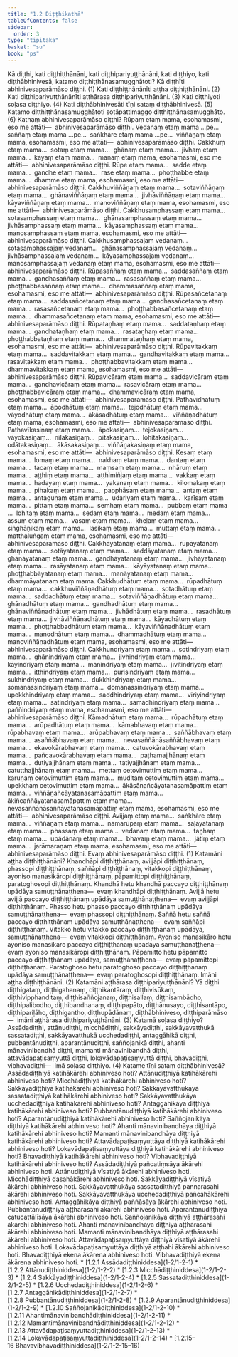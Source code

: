 ```yaml
---
title: "1.2 Diṭṭhikathā"
tableOfContents: false
sidebar:
  order: 3
type: "tipitaka"
basket: "su"
book: "ps"
---
```



<DynamicBreadcrumb />

<Division number="122" book="ps" bookNo="26" page="129">

<Paragraph number="710" book="ps">
Kā diṭṭhi, kati diṭṭhiṭṭhānāni, kati diṭṭhipariyuṭṭhānāni, kati diṭṭhiyo, kati diṭṭhābhinivesā, katamo diṭṭhiṭṭhānasamugghātoti?


</Paragraph>

<Paragraph number="711" book="ps">
<Emphasis>Kā diṭṭhī</Emphasis>ti abhinivesaparāmāso diṭṭhi. (1)


</Paragraph>

<Paragraph number="712" book="ps">
<Emphasis>Kati diṭṭhiṭṭhānānī</Emphasis>ti aṭṭha diṭṭhiṭṭhānāni. (2)


</Paragraph>

<Paragraph number="713" book="ps">
<Emphasis>Kati diṭṭhipariyuṭṭhānānī</Emphasis>ti aṭṭhārasa diṭṭhipariyuṭṭhānāni. (3)


</Paragraph>

<Paragraph number="714" book="ps">
<Emphasis>Kati diṭṭhiyo</Emphasis>ti soḷasa diṭṭhiyo. (4)


</Paragraph>

<Paragraph number="715" book="ps">
<Emphasis>Kati diṭṭhābhinivesā</Emphasis>ti tīṇi sataṃ diṭṭhābhinivesā. (5)


</Paragraph>

<Paragraph number="716" book="ps">
<Emphasis>Katamo diṭṭhiṭṭhānasamugghāto</Emphasis>ti sotāpattimaggo diṭṭhiṭṭhānasamugghāto. (6)


</Paragraph>

</Division>
<Division number="123" book="ps" bookNo="26" page="129">

<Paragraph number="717" book="ps">
Kathaṃ <Emphasis>abhinivesaparāmāso diṭṭhi</Emphasis>? Rūpaṃ etaṃ mama, esohamasmi, eso me attāti—  abhinivesaparāmāso diṭṭhi. Vedanaṃ etaṃ mama …pe…  saññaṃ etaṃ mama …pe…  saṅkhāre etaṃ mama …pe…  viññāṇaṃ etaṃ mama, esohamasmi, eso me attāti—  abhinivesaparāmāso diṭṭhi. Cakkhuṃ etaṃ mama…  sotaṃ etaṃ mama…  ghānaṃ etaṃ mama…  jivhaṃ etaṃ mama…  kāyaṃ etaṃ mama…  manaṃ etaṃ mama, esohamasmi, eso me attāti—  abhinivesaparāmāso diṭṭhi. Rūpe etaṃ mama…  sadde etaṃ mama…  gandhe etaṃ mama…  rase etaṃ mama…  phoṭṭhabbe etaṃ mama…  dhamme etaṃ mama, esohamasmi, eso me attāti—  abhinivesaparāmāso diṭṭhi. Cakkhuviññāṇaṃ etaṃ mama…  sotaviññāṇaṃ etaṃ mama…  ghānaviññāṇaṃ etaṃ mama…  jivhāviññāṇaṃ etaṃ mama…  kāyaviññāṇaṃ etaṃ mama…  manoviññāṇaṃ etaṃ mama, esohamasmi, eso me attāti—  abhinivesaparāmāso diṭṭhi. Cakkhusamphassaṃ etaṃ mama…  sotasamphassaṃ etaṃ mama…  ghānasamphassaṃ etaṃ mama…  jivhāsamphassaṃ etaṃ mama…  kāyasamphassaṃ etaṃ mama…  manosamphassaṃ etaṃ mama, esohamasmi, eso me attāti—  abhinivesaparāmāso diṭṭhi. Cakkhusamphassajaṃ vedanaṃ…  sotasamphassajaṃ vedanaṃ…  ghānasamphassajaṃ vedanaṃ…  jivhāsamphassajaṃ vedanaṃ…  kāyasamphassajaṃ vedanaṃ…  manosamphassajaṃ vedanaṃ etaṃ mama, esohamasmi, eso me attāti—  abhinivesaparāmāso diṭṭhi.


</Paragraph>

<Paragraph number="718" book="ps">
Rūpasaññaṃ etaṃ mama…  saddasaññaṃ etaṃ mama…  gandhasaññaṃ etaṃ mama…  rasasaññaṃ etaṃ mama…  phoṭṭhabbasaññaṃ etaṃ mama…  dhammasaññaṃ etaṃ mama, esohamasmi, eso me attāti—  abhinivesaparāmāso diṭṭhi. Rūpasañcetanaṃ etaṃ mama…  saddasañcetanaṃ etaṃ mama…  gandhasañcetanaṃ etaṃ mama…  rasasañcetanaṃ etaṃ mama…  phoṭṭhabbasañcetanaṃ etaṃ mama…  dhammasañcetanaṃ etaṃ mama, esohamasmi, eso me attāti—  abhinivesaparāmāso diṭṭhi. Rūpataṇhaṃ etaṃ mama…  saddataṇhaṃ etaṃ mama…  gandhataṇhaṃ etaṃ mama…  rasataṇhaṃ etaṃ mama…  phoṭṭhabbataṇhaṃ etaṃ mama…  dhammataṇhaṃ etaṃ mama, esohamasmi, eso me attāti—  abhinivesaparāmāso diṭṭhi. Rūpavitakkaṃ etaṃ mama…  saddavitakkaṃ etaṃ mama…  gandhavitakkaṃ etaṃ mama…  rasavitakkaṃ etaṃ mama…  phoṭṭhabbavitakkaṃ etaṃ mama…  dhammavitakkaṃ etaṃ mama, esohamasmi, eso me attāti—  abhinivesaparāmāso diṭṭhi. Rūpavicāraṃ etaṃ mama…  saddavicāraṃ etaṃ mama…  gandhavicāraṃ etaṃ mama…  rasavicāraṃ etaṃ mama…  phoṭṭhabbavicāraṃ etaṃ mama…  dhammavicāraṃ etaṃ mama, esohamasmi, eso me attāti—  abhinivesaparāmāso diṭṭhi.


</Paragraph>

<Paragraph number="719" book="ps">
Pathavīdhātuṃ etaṃ mama…  āpodhātuṃ etaṃ mama…  tejodhātuṃ etaṃ mama…  vāyodhātuṃ etaṃ mama…  ākāsadhātuṃ etaṃ mama…  viññāṇadhātuṃ etaṃ mama, esohamasmi, eso me attāti—  abhinivesaparāmāso diṭṭhi. Pathavīkasiṇaṃ etaṃ mama…  āpokasiṇaṃ…  tejokasiṇaṃ…  vāyokasiṇaṃ…  nīlakasiṇaṃ…  pītakasiṇaṃ…  lohitakasiṇaṃ…  odātakasiṇaṃ…  ākāsakasiṇaṃ…  viññāṇakasiṇaṃ etaṃ mama, esohamasmi, eso me attāti—  abhinivesaparāmāso diṭṭhi.


</Paragraph>

<Paragraph number="720" book="ps">
Kesaṃ etaṃ mama…  lomaṃ etaṃ mama…  nakhaṃ etaṃ mama…  dantaṃ etaṃ mama…  tacaṃ etaṃ mama…  maṃsaṃ etaṃ mama…  nhāruṃ etaṃ mama…  aṭṭhiṃ etaṃ mama…  aṭṭhimiñjaṃ etaṃ mama…  vakkaṃ etaṃ mama…  hadayaṃ etaṃ mama…  yakanaṃ etaṃ mama…  kilomakaṃ etaṃ mama…  pihakaṃ etaṃ mama…  papphāsaṃ etaṃ mama…  antaṃ etaṃ mama…  antaguṇaṃ etaṃ mama…  udariyaṃ etaṃ mama…  karīsaṃ etaṃ mama…  pittaṃ etaṃ mama…  semhaṃ etaṃ mama…  pubbaṃ etaṃ mama …  lohitaṃ etaṃ mama…  sedaṃ etaṃ mama…  medaṃ etaṃ mama…  assuṃ etaṃ mama…  vasaṃ etaṃ mama…  kheḷaṃ etaṃ mama…  siṅghāṇikaṃ etaṃ mama…  lasikaṃ etaṃ mama…  muttaṃ etaṃ mama…  matthaluṅgaṃ etaṃ mama, esohamasmi, eso me attāti—  abhinivesaparāmāso diṭṭhi.


</Paragraph>

<Paragraph number="721" book="ps">
Cakkhāyatanaṃ etaṃ mama…  rūpāyatanaṃ etaṃ mama…  sotāyatanaṃ etaṃ mama…  saddāyatanaṃ etaṃ mama…  ghānāyatanaṃ etaṃ mama…  gandhāyatanaṃ etaṃ mama…  jivhāyatanaṃ etaṃ mama…  rasāyatanaṃ etaṃ mama…  kāyāyatanaṃ etaṃ mama…  phoṭṭhabbāyatanaṃ etaṃ mama…  manāyatanaṃ etaṃ mama…  dhammāyatanaṃ etaṃ mama.


</Paragraph>

<Paragraph number="722" book="ps">
Cakkhudhātuṃ etaṃ mama…  rūpadhātuṃ etaṃ mama…  cakkhuviññāṇadhātuṃ etaṃ mama…  sotadhātuṃ etaṃ mama…  saddadhātuṃ etaṃ mama…  sotaviññāṇadhātuṃ etaṃ mama…  ghānadhātuṃ etaṃ mama…  gandhadhātuṃ etaṃ mama…  ghānaviññāṇadhātuṃ etaṃ mama…  jivhādhātuṃ etaṃ mama…  rasadhātuṃ etaṃ mama…  jivhāviññāṇadhātuṃ etaṃ mama…  kāyadhātuṃ etaṃ mama…  phoṭṭhabbadhātuṃ etaṃ mama…  kāyaviññāṇadhātuṃ etaṃ mama…  manodhātuṃ etaṃ mama…  dhammadhātuṃ etaṃ mama…  manoviññāṇadhātuṃ etaṃ mama, esohamasmi, eso me attāti—  abhinivesaparāmāso diṭṭhi.


</Paragraph>

<Paragraph number="723" book="ps">
Cakkhundriyaṃ etaṃ mama…  sotindriyaṃ etaṃ mama…  ghānindriyaṃ etaṃ mama…  jivhindriyaṃ etaṃ mama…  kāyindriyaṃ etaṃ mama…  manindriyaṃ etaṃ mama…  jīvitindriyaṃ etaṃ mama…  itthindriyaṃ etaṃ mama…  purisindriyaṃ etaṃ mama…  sukhindriyaṃ etaṃ mama…  dukkhindriyaṃ etaṃ mama…  somanassindriyaṃ etaṃ mama…  domanassindriyaṃ etaṃ mama…  upekkhindriyaṃ etaṃ mama…  saddhindriyaṃ etaṃ mama…  vīriyindriyaṃ etaṃ mama…  satindriyaṃ etaṃ mama…  samādhindriyaṃ etaṃ mama…  paññindriyaṃ etaṃ mama, esohamasmi, eso me attāti—  abhinivesaparāmāso diṭṭhi.


</Paragraph>

<Paragraph number="724" book="ps">
Kāmadhātuṃ etaṃ mama…  rūpadhātuṃ etaṃ mama…  arūpadhātuṃ etaṃ mama…  kāmabhavaṃ etaṃ mama…  rūpabhavaṃ etaṃ mama…  arūpabhavaṃ etaṃ mama…  saññābhavaṃ etaṃ mama…  asaññābhavaṃ etaṃ mama…  nevasaññānāsaññābhavaṃ etaṃ mama…  ekavokārabhavaṃ etaṃ mama…  catuvokārabhavaṃ etaṃ mama…  pañcavokārabhavaṃ etaṃ mama…  paṭhamajjhānaṃ etaṃ mama…  dutiyajjhānaṃ etaṃ mama…  tatiyajjhānaṃ etaṃ mama…  catutthajjhānaṃ etaṃ mama…  mettaṃ cetovimuttiṃ etaṃ mama…  karuṇaṃ cetovimuttiṃ etaṃ mama…  muditaṃ cetovimuttiṃ etaṃ mama…  upekkhaṃ cetovimuttiṃ etaṃ mama…  ākāsānañcāyatanasamāpattiṃ etaṃ mama…  viññāṇañcāyatanasamāpattiṃ etaṃ mama…  ākiñcaññāyatanasamāpattiṃ etaṃ mama…  nevasaññānāsaññāyatanasamāpattiṃ etaṃ mama, esohamasmi, eso me attāti—  abhinivesaparāmāso diṭṭhi.


</Paragraph>

<Paragraph number="725" book="ps">
Avijjaṃ etaṃ mama…  saṅkhāre etaṃ mama…  viññāṇaṃ etaṃ mama…  nāmarūpaṃ etaṃ mama…  saḷāyatanaṃ etaṃ mama…  phassaṃ etaṃ mama…  vedanaṃ etaṃ mama…  taṇhaṃ etaṃ mama…  upādānaṃ etaṃ mama…  bhavaṃ etaṃ mama…  jātiṃ etaṃ mama…  jarāmaraṇaṃ etaṃ mama, esohamasmi, eso me attāti—  abhinivesaparāmāso diṭṭhi. Evaṃ abhinivesaparāmāso diṭṭhi. (1)


</Paragraph>

</Division>
<Division number="124" book="ps" bookNo="26" page="132">

<Paragraph number="726" book="ps">
Katamāni <Emphasis>aṭṭha diṭṭhiṭṭhānāni?</Emphasis> Khandhāpi diṭṭhiṭṭhānaṃ, avijjāpi diṭṭhiṭṭhānaṃ, phassopi diṭṭhiṭṭhānaṃ, saññāpi diṭṭhiṭṭhānaṃ, vitakkopi diṭṭhiṭṭhānaṃ, ayoniso manasikāropi diṭṭhiṭṭhānaṃ, pāpamittopi diṭṭhiṭṭhānaṃ, paratoghosopi diṭṭhiṭṭhānaṃ.


</Paragraph>

<Paragraph number="727" book="ps">
Khandhā hetu khandhā paccayo diṭṭhiṭṭhānaṃ upādāya samuṭṭhānaṭṭhena—  evaṃ khandhāpi diṭṭhiṭṭhānaṃ.


</Paragraph>

<Paragraph number="728" book="ps">
Avijjā hetu avijjā paccayo diṭṭhiṭṭhānaṃ upādāya samuṭṭhānaṭṭhena—  evaṃ avijjāpi diṭṭhiṭṭhānaṃ.


</Paragraph>

<Paragraph number="729" book="ps">
Phasso hetu phasso paccayo diṭṭhiṭṭhānaṃ upādāya samuṭṭhānaṭṭhena—  evaṃ phassopi diṭṭhiṭṭhānaṃ.


</Paragraph>

<Paragraph number="730" book="ps">
Saññā hetu saññā paccayo diṭṭhiṭṭhānaṃ upādāya samuṭṭhānaṭṭhena—  evaṃ saññāpi diṭṭhiṭṭhānaṃ.


</Paragraph>

<Paragraph number="731" book="ps">
Vitakko hetu vitakko paccayo diṭṭhiṭṭhānaṃ upādāya, samuṭṭhānaṭṭhena—  evaṃ vitakkopi diṭṭhiṭṭhānaṃ.


</Paragraph>

<Paragraph number="732" book="ps">
Ayoniso manasikāro hetu ayoniso manasikāro paccayo diṭṭhiṭṭhānaṃ upādāya samuṭṭhānaṭṭhena—  evaṃ ayoniso manasikāropi diṭṭhiṭṭhānaṃ.


</Paragraph>

<Paragraph number="733" book="ps">
Pāpamitto hetu pāpamitto paccayo diṭṭhiṭṭhānaṃ upādāya, samuṭṭhānaṭṭhena—  evaṃ pāpamittopi diṭṭhiṭṭhānaṃ.


</Paragraph>

<Paragraph number="734" book="ps">
Paratoghoso hetu paratoghoso paccayo diṭṭhiṭṭhānaṃ upādāya samuṭṭhānaṭṭhena—  evaṃ paratoghosopi diṭṭhiṭṭhānaṃ. Imāni aṭṭha diṭṭhiṭṭhānāni. (2)


</Paragraph>

</Division>
<Division number="125" book="ps" bookNo="26" page="132">

<Paragraph number="735" book="ps">
Katamāni <Emphasis>aṭṭhārasa diṭṭhipariyuṭṭhānāni?</Emphasis> Yā diṭṭhi diṭṭhigataṃ, diṭṭhigahanaṃ, diṭṭhikantāraṃ, diṭṭhivisūkaṃ, diṭṭhivipphanditaṃ, diṭṭhisaññojanaṃ, diṭṭhisallaṃ, diṭṭhisambādho, diṭṭhipalibodho, diṭṭhibandhanaṃ, diṭṭhipapāto, diṭṭhānusayo, diṭṭhisantāpo, diṭṭhipariḷāho, diṭṭhigantho, diṭṭhupādānaṃ, diṭṭhābhiniveso, diṭṭhiparāmāso—  imāni aṭṭhārasa diṭṭhipariyuṭṭhānāni. (3)


</Paragraph>

</Division>
<Division number="126" book="ps" bookNo="26" page="133">

<Paragraph number="736" book="ps">
Katamā <Emphasis>soḷasa diṭṭhiyo?</Emphasis> Assādadiṭṭhi, attānudiṭṭhi, micchādiṭṭhi, sakkāyadiṭṭhi, sakkāyavatthukā sassatadiṭṭhi, sakkāyavatthukā ucchedadiṭṭhi, antaggāhikā diṭṭhi, pubbantānudiṭṭhi, aparantānudiṭṭhi, saññojanikā diṭṭhi, ahanti mānavinibandhā diṭṭhi, mamanti mānavinibandhā diṭṭhi, attavādapaṭisaṃyuttā diṭṭhi, lokavādapaṭisaṃyuttā diṭṭhi, bhavadiṭṭhi, vibhavadiṭṭhi—  imā soḷasa diṭṭhiyo. (4)


</Paragraph>

</Division>
<Division number="127" book="ps" bookNo="26" page="133">

<Paragraph number="737" book="ps">
Katame <Emphasis>tīṇi sataṃ diṭṭhābhinivesā?</Emphasis> Assādadiṭṭhiyā katihākārehi abhiniveso hoti? Attānudiṭṭhiyā katihākārehi abhiniveso hoti? Micchādiṭṭhiyā katihākārehi abhiniveso hoti? Sakkāyadiṭṭhiyā katihākārehi abhiniveso hoti? Sakkāyavatthukāya sassatadiṭṭhiyā katihākārehi abhiniveso hoti? Sakkāyavatthukāya ucchedadiṭṭhiyā katihākārehi abhiniveso hoti? Antaggāhikāya diṭṭhiyā katihākārehi abhiniveso hoti? Pubbantānudiṭṭhiyā katihākārehi abhiniveso hoti? Aparantānudiṭṭhiyā katihākārehi abhiniveso hoti? Saññojanikāya diṭṭhiyā katihākārehi abhiniveso hoti? Ahanti mānavinibandhāya diṭṭhiyā katihākārehi abhiniveso hoti? Mamanti mānavinibandhāya diṭṭhiyā katihākārehi abhiniveso hoti? Attavādapaṭisaṃyuttāya diṭṭhiyā katihākārehi abhiniveso hoti? Lokavādapaṭisaṃyuttāya diṭṭhiyā katihākārehi abhiniveso hoti? Bhavadiṭṭhiyā katihākārehi abhiniveso hoti? Vibhavadiṭṭhiyā katihākārehi abhiniveso hoti?


</Paragraph>

<Paragraph number="738" book="ps">
Assādadiṭṭhiyā pañcatiṃsāya ākārehi abhiniveso hoti. Attānudiṭṭhiyā vīsatiyā ākārehi abhiniveso hoti. Micchādiṭṭhiyā dasahākārehi abhiniveso hoti. Sakkāyadiṭṭhiyā vīsatiyā ākārehi abhiniveso hoti. Sakkāyavatthukāya sassatadiṭṭhiyā pannarasahi ākārehi abhiniveso hoti. Sakkāyavatthukāya ucchedadiṭṭhiyā pañcahākārehi abhiniveso hoti. Antaggāhikāya diṭṭhiyā paññāsāya ākārehi abhiniveso hoti. Pubbantānudiṭṭhiyā aṭṭhārasahi ākārehi abhiniveso hoti. Aparantānudiṭṭhiyā catucattālīsāya ākārehi abhiniveso hoti. Saññojanikāya diṭṭhiyā aṭṭhārasahi ākārehi abhiniveso hoti. Ahanti mānavinibandhāya diṭṭhiyā aṭṭhārasahi ākārehi abhiniveso hoti. Mamanti mānavinibandhāya diṭṭhiyā aṭṭhārasahi ākārehi abhiniveso hoti. Attavādapaṭisaṃyuttāya diṭṭhiyā vīsatiyā ākārehi abhiniveso hoti. Lokavādapaṭisaṃyuttāya diṭṭhiyā aṭṭhahi ākārehi abhiniveso hoti. Bhavadiṭṭhiyā ekena ākārena abhiniveso hoti. Vibhavadiṭṭhiyā ekena ākārena abhiniveso hoti.

</Paragraph>
</Division>

<TableOfContents book="ps" section="1.2">
* [1.2.1 Assādadiṭṭhiniddesa](1-2/1-2-1)
* [1.2.2 Attānudiṭṭhiniddesa](1-2/1-2-2)
* [1.2.3 Micchādiṭṭhiniddesa](1-2/1-2-3)
* [1.2.4 Sakkāyadiṭṭhiniddesa](1-2/1-2-4)
* [1.2.5 Sassatadiṭṭhiniddesa](1-2/1-2-5)
* [1.2.6 Ucchedadiṭṭhiniddesa](1-2/1-2-6)
* [1.2.7 Antaggāhikādiṭṭhiniddesa](1-2/1-2-7)
* [1.2.8 Pubbantānudiṭṭhiniddesa](1-2/1-2-8)
* [1.2.9 Aparantānudiṭṭhiniddesa](1-2/1-2-9)
* [1.2.10 Saññojanikādiṭṭhiniddesa](1-2/1-2-10)
* [1.2.11 Ahantimānavinibandhādiṭṭhiniddesa](1-2/1-2-11)
* [1.2.12 Mamantimānavinibandhādiṭṭhiniddesa](1-2/1-2-12)
* [1.2.13 Attavādapaṭisaṃyuttadiṭṭhiniddesa](1-2/1-2-13)
* [1.2.14 Lokavādapaṭisaṃyuttadiṭṭhiniddesa](1-2/1-2-14)
* [1.2.15–16 Bhavavibhavadiṭṭhiniddesa](1-2/1-2-15–16)
</TableOfContents>